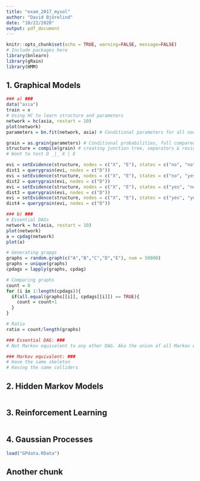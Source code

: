 ```yaml
---
title: "exam_2017_mysol"
author: "David Björelind"
date: "10/22/2020"
output: pdf_document
---
```


```r
knitr::opts_chunk$set(echo = TRUE, warning=FALSE, message=FALSE)
# Include packages here
library(bnlearn)
library(gRain)
library(HMM)

```

## 1. Graphical Models
```r

### a) ###
data("asia")
train = x
# Using HC to learn structure and parameters
network = hc(asia, restart = 10)
plot(network)
parameters = bn.fit(network, asia) # Conditional parameters for all nodes

grain = as.grain(parameters) # Conditional probabilities, full compared to network (bn.fit) Moralize and triangulate
structure = compile(grain) # creating junction tree, separators & residuals. Potentials for the cliques
# Want to test D _|_ X | E

evi = setEvidence(structure, nodes = c("X", "E"), states = c("no", "no")) 
dist1 = querygrain(evi, nodes = c("D"))
evi = setEvidence(structure, nodes = c("X", "E"), states = c("no", "yes")) 
dist2 = querygrain(evi, nodes = c("D"))
evi = setEvidence(structure, nodes = c("X", "E"), states = c("yes", "no")) 
dist3 = querygrain(evi, nodes = c("D"))
evi = setEvidence(structure, nodes = c("X", "E"), states = c("yes", "yes")) 
dist4 = querygrain(evi, nodes = c("D"))

### b) ###
# Essential DAGs
network = hc(asia, restart = 10)
plot(network)
a = cpdag(network)
plot(a)

# Generating grapgs
graphs = random.graph(c("A","B","C","D","E"), num = 50000)
graphs = unique(graphs)
cpdags = lapply(graphs, cpdag)

# Comparing graphs
count = 0
for (i in 1:length(cpdags)){
  if(all.equal(graphs[[i]], cpdags[[i]]) == TRUE){
    count = count+1
  }
}

# Ratio
ratio = count/length(graphs)

### Essential DAG: ###
# Not Markov equivalent to any other DAG. Aka the union of all Markov equivalent DAGs

### Markov equivalent: ###
# Have the same skeleton
# Having the same colliders
```

## 2. Hidden Markov Models
```r


```

## 3. Reinforcement Learning
```r

```

## 4. Gaussian Processes
```r
load("GPdata.RData")

```

## Another chunk
```r

```